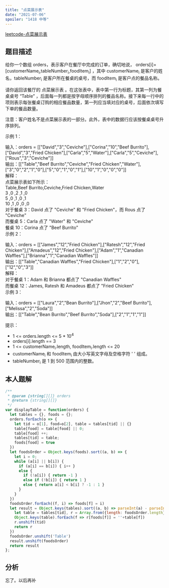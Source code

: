 ```yaml
---
title: "点菜展示表"
date: "2021-07-06"
spoiler: "1418 中等"
---
```


[leetcode-点菜展示表](https://leetcode.cn/problems/display-table-of-food-orders-in-a-restaurant/description/)

## 题目描述

给你一个数组 orders，表示客户在餐厅中完成的订单，确切地说， orders[i]=[customerName<sub>i</sub>,tableNumber<sub>i</sub>,foodItem<sub>i</sub>] ，其中 customerName<sub>i</sub> 是客户的姓名，tableNumber<sub>i</sub> 是客户所在餐桌的桌号，而 foodItem<sub>i</sub> 是客户点的餐品名称。  
  
请你返回该餐厅的 点菜展示表 。在这张表中，表中第一行为标题，其第一列为餐桌桌号 “Table” ，后面每一列都是按字母顺序排列的餐品名称。接下来每一行中的项则表示每张餐桌订购的相应餐品数量，第一列应当填对应的桌号，后面依次填写下单的餐品数量。  
  
注意：客户姓名不是点菜展示表的一部分。此外，表中的数据行应该按餐桌桌号升序排列。  
  
   
  
示例 1：  
  
输入：orders = [["David","3","Ceviche"],["Corina","10","Beef Burrito"],["David","3","Fried Chicken"],["Carla","5","Water"],["Carla","5","Ceviche"],["Rous","3","Ceviche"]]  
输出：[["Table","Beef Burrito","Ceviche","Fried Chicken","Water"],["3","0","2","1","0"],["5","0","1","0","1"],["10","1","0","0","0"]]   
解释：  
点菜展示表如下所示：  
Table,Beef Burrito,Ceviche,Fried Chicken,Water  
3    ,0           ,2      ,1            ,0  
5    ,0           ,1      ,0            ,1  
10   ,1           ,0      ,0            ,0  
对于餐桌 3：David 点了 "Ceviche" 和 "Fried Chicken"，而 Rous 点了 "Ceviche"  
而餐桌 5：Carla 点了 "Water" 和 "Ceviche"  
餐桌 10：Corina 点了 "Beef Burrito"   
示例 2：  
  
输入：orders = [["James","12","Fried Chicken"],["Ratesh","12","Fried Chicken"],["Amadeus","12","Fried Chicken"],["Adam","1","Canadian Waffles"],["Brianna","1","Canadian Waffles"]]  
输出：[["Table","Canadian Waffles","Fried Chicken"],["1","2","0"],["12","0","3"]]   
解释：  
对于餐桌 1：Adam 和 Brianna 都点了 "Canadian Waffles"  
而餐桌 12：James, Ratesh 和 Amadeus 都点了 "Fried Chicken"  
示例 3：  
  
输入：orders = [["Laura","2","Bean Burrito"],["Jhon","2","Beef Burrito"],["Melissa","2","Soda"]]  
输出：[["Table","Bean Burrito","Beef Burrito","Soda"],["2","1","1","1"]]  
   
  
提示：  
  
* 1 \<= orders.length \<= 5 * 10<sup>4</sup>  
* orders[i].length == 3  
* 1 \<= customerName<sub>i</sub>.length, foodItem<sub>i</sub>.length \<= 20  
* customerName<sub>i</sub> 和 foodItem<sub>i</sub> 由大小写英文字母及空格字符 ' ' 组成。  
* tableNumber<sub>i</sub> 是 1 到 500 范围内的整数。  

## 本人题解

```javascript
/**
 * @param {string[][]} orders
 * @return {string[][]}
 */
var displayTable = function(orders) {
  let tables = {}, foods = {};
  orders.forEach(o => {
    let tid = o[1], food=o[2], table = tables[tid] || {}
    table[food] = table[food] || 0;
    table[food] ++;
    tables[tid] = table;
    foods[food] = true
  })
  let foodsOrder = Object.keys(foods).sort((a, b) => {
    let i = 0;
    while (a[i] || b[i]) {
      if (a[i] == b[i]) { i++ } 
      else {
        if (!a[i]) { return -1 } 
        else if (!b[i]) { return 1 } 
        else { return a[i] < b[i] ? -1 : 1 }
      }
    }
  })
  foodsOrder.forEach((f, i) => foods[f] = i)
  let result = Object.keys(tables).sort((a, b) => parseInt(a) - parseInt(b)).map(tid => {
    let table = tables[tid], r = Array.from({length: foodsOrder.length}).fill('0');
    Object.keys(table).forEach(f => r[foods[f]] = ''+table[f])
    r.unshift(tid)
    return r
  })
  foodsOrder.unshift('Table')
  result.unshift(foodsOrder)
  return result
};
```

## 分析

忘了。以后再补